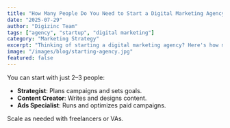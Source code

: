 ```yaml
---
title: "How Many People Do You Need to Start a Digital Marketing Agency?"
date: "2025-07-29"
author: "Digizinc Team"
tags: ["agency", "startup", "digital marketing"]
category: "Marketing Strategy"
excerpt: "Thinking of starting a digital marketing agency? Here's how many people you need and what roles are essential."
image: "/images/blog/starting-agency.jpg"
featured: false
---
```


You can start with just 2–3 people:

- **Strategist**: Plans campaigns and sets goals.
- **Content Creator**: Writes and designs content.
- **Ads Specialist**: Runs and optimizes paid campaigns.

Scale as needed with freelancers or VAs.
